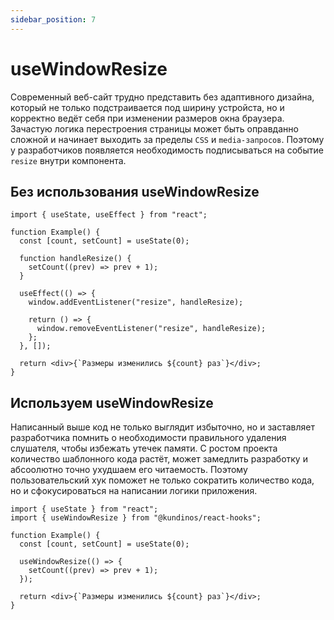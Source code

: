 ```yaml
---
sidebar_position: 7
---
```



# useWindowResize

Современный веб-сайт трудно представить без адаптивного дизайна, который не только подстраивается под ширину устройста,
но и корректно ведёт себя при изменении размеров окна браузера. Зачастую логика перестроения страницы может быть оправданно сложной и
начинает выходить за пределы `CSS` и `media-запросов`. Поэтому у разработчиков появляется необходимость подписываться на событие `resize`
внутри компонента.

## Без использования useWindowResize

```tsx
import { useState, useEffect } from "react";

function Example() {
  const [count, setCount] = useState(0);

  function handleResize() {
    setCount((prev) => prev + 1);
  }

  useEffect(() => {
    window.addEventListener("resize", handleResize);

    return () => {
      window.removeEventListener("resize", handleResize);
    };
  }, []);

  return <div>{`Размеры изменились ${count} раз`}</div>;
}
```

## Используем useWindowResize

Написанный выше код не только выглядит избыточно, но и заставляет разработчика помнить о необходимости правильного удаления слушателя, чтобы избежать утечек памяти. С ростом проекта количество шаблонного кода растёт, может замедлить разработку и абсоолютно точно ухудшаем его читаемость. Поэтому пользовательский хук поможет не только сократить количество кода, но и сфокусироваться на написании логики приложения.

```tsx
import { useState } from "react";
import { useWindowResize } from "@kundinos/react-hooks";

function Example() {
  const [count, setCount] = useState(0);

  useWindowResize(() => {
    setCount((prev) => prev + 1);
  });

  return <div>{`Размеры изменились ${count} раз`}</div>;
}
```

<ExampleWrapper>
  <BrowserOnly>
    <SimpleExample />
  </BrowserOnly>
</ExampleWrapper>
